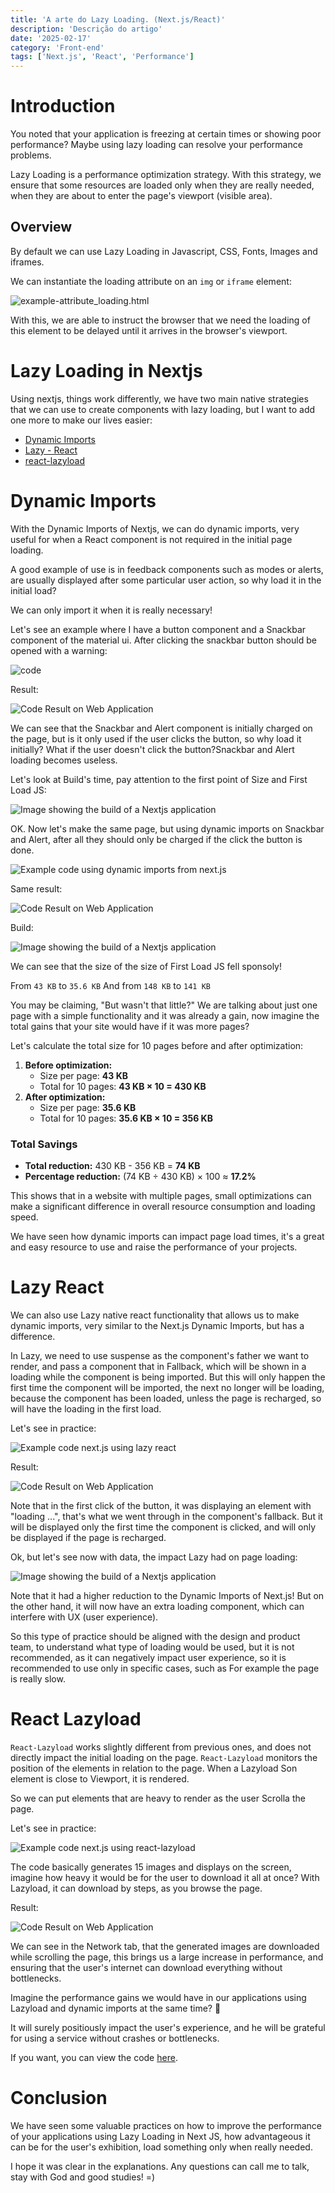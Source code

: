 ```yaml
---
title: 'A arte do Lazy Loading. (Next.js/React)'
description: 'Descrição do artigo'
date: '2025-02-17'
category: 'Front-end'
tags: ['Next.js', 'React', 'Performance']
---
```


# Introduction

You noted that your application is freezing at certain times or showing poor
performance? Maybe using lazy loading can resolve your performance problems.

Lazy Loading is a performance optimization strategy. With this strategy, we
ensure that some resources are loaded only when they are really needed, when
they are about to enter the page's viewport (visible area).

## Overview

By default we can use Lazy Loading in Javascript, CSS, Fonts, Images and
iframes.

We can instantiate the loading attribute on an `img` or `iframe` element:

![example-attribute_loading.html](https://dev-to-uploads.s3.amazonaws.com/uploads/articles/71u1kqx5sncswurvi1uo.png)

With this, we are able to instruct the browser that we need the loading of this
element to be delayed until it arrives in the browser's viewport.

# Lazy Loading in Nextjs

Using nextjs, things work differently, we have two main native strategies that
we can use to create components with lazy loading, but I want to add one more to
make our lives easier:

- [Dynamic Imports](https://nextjs.org/docs/pages/building-your-application/optimizing/lazy-loading#nextdynamic)
- [Lazy - React](https://react.dev/reference/react/lazy)
- [react-lazyload](https://www.npmjs.com/package/react-lazy-load)

# Dynamic Imports

With the Dynamic Imports of Nextjs, we can do dynamic imports, very useful for
when a React component is not required in the initial page loading.

A good example of use is in feedback components such as modes or alerts, are
usually displayed after some particular user action, so why load it in the
initial load?

We can only import it when it is really necessary!

Let's see an example where I have a button component and a Snackbar component of
the material ui. After clicking the snackbar button should be opened with a
warning:

![code](https://dev-to-uploads.s3.amazonaws.com/uploads/articles/mny2gzxqeek3itovxdr4.png)

Result:

![Code Result on Web Application](https://dev-to-uploads.s3.amazonaws.com/uploads/articles/vgf51ji9vr6fj00w6qyc.gif)

We can see that the Snackbar and Alert component is initially charged on the
page, but is it only used if the user clicks the button, so why load it
initially? What if the user doesn't click the button?Snackbar and Alert loading
becomes useless.

Let's look at Build's time, pay attention to the first point of Size and First
Load JS:

![Image showing the build of a Nextjs application](https://dev-to-uploads.s3.amazonaws.com/uploads/articles/uwhnnhg46rn2thj1xnqj.png)

OK. Now let's make the same page, but using dynamic imports on Snackbar and
Alert, after all they should only be charged if the click the button is done.

![Example code using dynamic imports from next.js](https://dev-to-uploads.s3.amazonaws.com/uploads/articles/q73g9cu49o3ujejs22xp.png)

Same result:

![Code Result on Web Application](https://dev-to-uploads.s3.amazonaws.com/uploads/articles/3jee9bnacpc9idqfm01l.gif)

Build:

![Image showing the build of a Nextjs application](https://dev-to-uploads.s3.amazonaws.com/uploads/articles/6kn8w0dslvp44uq6hayl.png)

We can see that the size of the size of First Load JS fell sponsoly!

From `43 KB` to `35.6 KB` And from `148 KB` to `141 KB`

You may be claiming, "But wasn't that little?" We are talking about just one
page with a simple functionality and it was already a gain, now imagine the
total gains that your site would have if it was more pages?

Let's calculate the total size for 10 pages before and after optimization:

1. **Before optimization:**
   - Size per page: **43 KB**
   - Total for 10 pages: **43 KB × 10 = 430 KB**
2. **After optimization:**
   - Size per page: **35.6 KB**
   - Total for 10 pages: **35.6 KB × 10 = 356 KB**

### **Total Savings**

- **Total reduction:** 430 KB - 356 KB = **74 KB**
- **Percentage reduction:** (74 KB ÷ 430 KB) × 100 ≈ **17.2%**

This shows that in a website with multiple pages, small optimizations can make a
significant difference in overall resource consumption and loading speed.

We have seen how dynamic imports can impact page load times, it's a great and
easy resource to use and raise the performance of your projects.

# Lazy React

We can also use Lazy native react functionality that allows us to make dynamic
imports, very similar to the Next.js Dynamic Imports, but has a difference.

In Lazy, we need to use suspense as the component's father we want to render,
and pass a component that in Fallback, which will be shown in a loading while
the component is being imported. But this will only happen the first time the
component will be imported, the next no longer will be loading, because the
component has been loaded, unless the page is recharged, so will have the
loading in the first load.

Let's see in practice:

![Example code next.js using lazy react](https://dev-to-uploads.s3.amazonaws.com/uploads/articles/dyi8m0yt6lje5cev6dv7.png)

Result:

![Code Result on Web Application](https://dev-to-uploads.s3.amazonaws.com/uploads/articles/udehn5nfq9kxtq055yf4.gif)

Note that in the first click of the button, it was displaying an element with
"loading ...", that's what we went through in the component's fallback. But it
will be displayed only the first time the component is clicked, and will only be
displayed if the page is recharged.

Ok, but let's see now with data, the impact Lazy had on page loading:

![Image showing the build of a Nextjs application](https://dev-to-uploads.s3.amazonaws.com/uploads/articles/vmrqapbfiaibdpk23t6e.png)

Note that it had a higher reduction to the Dynamic Imports of Next.js! But on
the other hand, it will now have an extra loading component, which can interfere
with UX (user experience).

So this type of practice should be aligned with the design and product team, to
understand what type of loading would be used, but it is not recommended, as it
can negatively impact user experience, so it is recommended to use only in
specific cases, such as For example the page is really slow.

# React Lazyload

`React-Lazyload` works slightly different from previous ones, and does not
directly impact the initial loading on the page. `React-Lazyload` monitors the
position of the elements in relation to the page. When a Lazyload Son element is
close to Viewport, it is rendered.

So we can put elements that are heavy to render as the user Scrolla the page.

Let's see in practice:

![Example code next.js using react-lazyload](https://dev-to-uploads.s3.amazonaws.com/uploads/articles/sbeoxao9npd352j2anyz.png)

The code basically generates 15 images and displays on the screen, imagine how
heavy it would be for the user to download it all at once? With Lazyload, it can
download by steps, as you browse the page.

Result:

![Code Result on Web Application](https://dev-to-uploads.s3.amazonaws.com/uploads/articles/xmex10qd2o3008sh9lw0.gif)

We can see in the Network tab, that the generated images are downloaded while
scrolling the page, this brings us a large increase in performance, and ensuring
that the user's internet can download everything without bottlenecks.

Imagine the performance gains we would have in our applications using Lazyload
and dynamic imports at the same time? 🤯

It will surely positiously impact the user's experience, and he will be grateful
for using a service without crashes or bottlenecks.

If you want, you can view the code
[here](https://codesandbox.io/p/sandbox/q44yzd).

# Conclusion

We have seen some valuable practices on how to improve the performance of your
applications using Lazy Loading in Next JS, how advantageous it can be for the
user's exhibition, load something only when really needed.

I hope it was clear in the explanations. Any questions can call me to talk, stay
with God and good studies! =)
